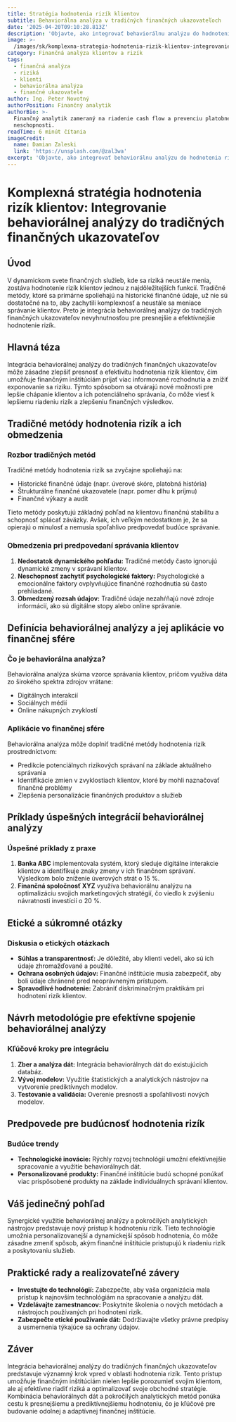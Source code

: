 ```yaml
---
title: Stratégia hodnotenia rizík klientov
subtitle: Behaviorálna analýza v tradičných finančných ukazovateľoch
date: '2025-04-20T09:10:28.813Z'
description: 'Objavte, ako integrovať behaviorálnu analýzu do hodnotenia rizík klientov.'
image: >-
  /images/sk/komplexna-strategia-hodnotenia-rizik-klientov-integrovanie-behavioralnej-analyzy-do-tradicnych-financnych-ukazovatelov-1745053828635.jpg
category: Finančná analýza klientov a rizík
tags:
  - finančná analýza
  - riziká
  - klienti
  - behaviorálna analýza
  - finančné ukazovatele
author: Ing. Peter Novotný
authorPosition: Finančný analytik
authorBio: >-
  Finančný analytik zameraný na riadenie cash flow a prevenciu platobnej
  neschopnosti.
readTime: 6 minút čítania
imageCredit:
  name: Damian Zaleski
  link: 'https://unsplash.com/@zal3wa'
excerpt: 'Objavte, ako integrovať behaviorálnu analýzu do hodnotenia rizík klientov.'
---
```

# Komplexná stratégia hodnotenia rizík klientov: Integrovanie behaviorálnej analýzy do tradičných finančných ukazovateľov

## Úvod

V dynamickom svete finančných služieb, kde sa riziká neustále menia, zostáva hodnotenie rizík klientov jednou z najdôležitejších funkcií. Tradičné metódy, ktoré sa primárne spoliehajú na historické finančné údaje, už nie sú dostatočné na to, aby zachytili komplexnosť a neustále sa meniace správanie klientov. Preto je integrácia behaviorálnej analýzy do tradičných finančných ukazovateľov nevyhnutnosťou pre presnejšie a efektívnejšie hodnotenie rizík.

## Hlavná téza

Integrácia behaviorálnej analýzy do tradičných finančných ukazovateľov môže zásadne zlepšiť presnosť a efektivitu hodnotenia rizík klientov, čím umožňuje finančným inštitúciám prijať viac informované rozhodnutia a znížiť exponovanie sa riziku. Týmto spôsobom sa otvárajú nové možnosti pre lepšie chápanie klientov a ich potenciálneho správania, čo môže viesť k lepšiemu riadeniu rizík a zlepšeniu finančných výsledkov.

## Tradičné metódy hodnotenia rizík a ich obmedzenia 

### Rozbor tradičných metód

Tradičné metódy hodnotenia rizík sa zvyčajne spoliehajú na:

- Historické finančné údaje (napr. úverové skóre, platobná história)
- Štrukturálne finančné ukazovatele (napr. pomer dlhu k príjmu)
- Finančné výkazy a audit

Tieto metódy poskytujú základný pohľad na klientovu finančnú stabilitu a schopnosť splácať záväzky. Avšak, ich veľkým nedostatkom je, že sa opierajú o minulosť a nemusia spoľahlivo predpovedať budúce správanie.

### Obmedzenia pri predpovedaní správania klientov

1. **Nedostatok dynamického pohľadu:** Tradičné metódy často ignorujú dynamické zmeny v správaní klientov.
2. **Neschopnosť zachytiť psychologické faktory:** Psychologické a emocionálne faktory ovplyvňujúce finančné rozhodnutia sú často prehliadané.
3. **Obmedzený rozsah údajov:** Tradičné údaje nezahŕňajú nové zdroje informácií, ako sú digitálne stopy alebo online správanie.

## Definícia behaviorálnej analýzy a jej aplikácie vo finančnej sfére

### Čo je behaviorálna analýza?

Behaviorálna analýza skúma vzorce správania klientov, pričom využíva dáta zo širokého spektra zdrojov vrátane:

- Digitálnych interakcií
- Sociálnych médií
- Online nákupných zvyklostí

### Aplikácie vo finančnej sfére

Behaviorálna analýza môže doplniť tradičné metódy hodnotenia rizík prostredníctvom:

- Predikcie potenciálnych rizikových správaní na základe aktuálneho správania
- Identifikácie zmien v zvyklostiach klientov, ktoré by mohli naznačovať finančné problémy
- Zlepšenia personalizácie finančných produktov a služieb

## Príklady úspešných integrácií behaviorálnej analýzy

### Úspešné príklady z praxe

1. **Banka ABC** implementovala systém, ktorý sleduje digitálne interakcie klientov a identifikuje znaky zmeny v ich finančnom správaní. Výsledkom bolo zníženie úverových strát o 15 %.
2. **Finančná spoločnosť XYZ** využíva behaviorálnu analýzu na optimalizáciu svojich marketingových stratégií, čo viedlo k zvýšeniu návratnosti investícií o 20 %.

## Etické a súkromné otázky

### Diskusia o etických otázkach

- **Súhlas a transparentnosť:** Je dôležité, aby klienti vedeli, ako sú ich údaje zhromažďované a použité.
- **Ochrana osobných údajov:** Finančné inštitúcie musia zabezpečiť, aby boli údaje chránené pred neoprávneným prístupom.
- **Spravodlivé hodnotenie:** Zabrániť diskriminačným praktikám pri hodnotení rizík klientov.

## Návrh metodológie pre efektívne spojenie behaviorálnej analýzy

### Kľúčové kroky pre integráciu

1. **Zber a analýza dát:** Integrácia behaviorálnych dát do existujúcich databáz.
2. **Vývoj modelov:** Využitie štatistických a analytických nástrojov na vytvorenie prediktívnych modelov.
3. **Testovanie a validácia:** Overenie presnosti a spoľahlivosti nových modelov.

## Predpovede pre budúcnosť hodnotenia rizík

### Budúce trendy

- **Technologické inovácie:** Rýchly rozvoj technológií umožní efektívnejšie spracovanie a využitie behaviorálnych dát.
- **Personalizované produkty:** Finančné inštitúcie budú schopné ponúkať viac prispôsobené produkty na základe individuálnych správaní klientov.

## Váš jedinečný pohľad

Synergické využitie behaviorálnej analýzy a pokročilých analytických nástrojov predstavuje nový prístup k hodnoteniu rizík. Tieto technológie umožnia personalizovanejší a dynamickejší spôsob hodnotenia, čo môže zásadne zmeniť spôsob, akým finančné inštitúcie pristupujú k riadeniu rizík a poskytovaniu služieb.

## Praktické rady a realizovateľné závery

- **Investujte do technológií:** Zabezpečte, aby vaša organizácia mala prístup k najnovším technológiám na spracovanie a analýzu dát.
- **Vzdelávajte zamestnancov:** Poskytnite školenia o nových metódach a nástrojoch používaných pri hodnotení rizík.
- **Zabezpečte etické používanie dát:** Dodržiavajte všetky právne predpisy a usmernenia týkajúce sa ochrany údajov.

## Záver

Integrácia behaviorálnej analýzy do tradičných finančných ukazovateľov predstavuje významný krok vpred v oblasti hodnotenia rizík. Tento prístup umožňuje finančným inštitúciám nielen lepšie porozumieť svojim klientom, ale aj efektívne riadiť riziká a optimalizovať svoje obchodné stratégie. Kombinácia behaviorálnych dát a pokročilých analytických metód ponúka cestu k presnejšiemu a prediktívnejšiemu hodnoteniu, čo je kľúčové pre budovanie odolnej a adaptívnej finančnej inštitúcie.
